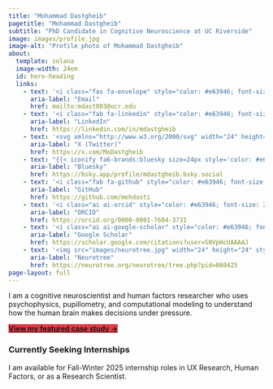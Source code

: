 ```yaml
---
title: "Mohammad Dastgheib"
pagetitle: "Mohammad Dastgheib"
subtitle: "PhD Candidate in Cognitive Neuroscience at UC Riverside"
image: images/profile.jpg
image-alt: "Profile photo of Mohammad Dastgheib"
about:
  template: solana
  image-width: 24em
  id: hero-heading
  links:
    - text: '<i class="fas fa-envelope" style="color: #e63946; font-size: 24px;"></i>'
      aria-label: "Email"
      href: mailto:mdast003@ucr.edu
    - text: '<i class="fab fa-linkedin" style="color: #e63946; font-size: 24px;"></i>'
      aria-label: "LinkedIn"
      href: https://linkedin.com/in/mdastgheib
    - text: '<svg xmlns="http://www.w3.org/2000/svg" width="24" height="24" viewBox="0 0 128 128" style="vertical-align: middle;"><path fill="#e63946" d="M75.916 54.2L122.542 0h-11.05L71.008 47.06L38.672 0H1.376l48.898 71.164L1.376 128h11.05L55.18 78.303L89.328 128h37.296L75.913 54.2ZM60.782 71.79l-4.955-7.086l-39.42-56.386h16.972L65.19 53.824l4.954 7.086l41.353 59.15h-16.97L60.782 71.793Z"/></svg>'
      aria-label: "X (Twitter)"
      href: https://x.com/MoDastgheib
    - text: "{{< iconify fa6-brands:bluesky size=24px style='color: #e63946;' title='Bluesky' >}}"
      aria-label: "Bluesky"
      href: https://bsky.app/profile/mdastgheib.bsky.social
    - text: '<i class="fab fa-github" style="color: #e63946; font-size: 24px;"></i>'
      aria-label: "GitHub"
      href: https://github.com/mohdasti
    - text: '<i class="ai ai-orcid" style="color: #e63946; font-size: 24px;"></i>'
      aria-label: "ORCID"
      href: https://orcid.org/0000-0001-7684-3731
    - text: '<i class="ai ai-google-scholar" style="color: #e63946; font-size: 24px;"></i>'
      aria-label: "Google Scholar"
      href: https://scholar.google.com/citations?user=SNVpHcUAAAAJ
    - text: '<img src="images/neurotree.jpg" width="24" height="24" style="vertical-align: middle;">'
      aria-label: "Neurotree"
      href: https://neurotree.org/neurotree/tree.php?pid=860425
page-layout: full
---
```


::: {#hero-heading}

I am a cognitive neuroscientist and human factors researcher who uses psychophysics, pupillometry, and computational modeling to understand how the human brain makes decisions under pressure.

[**View my featured case study &rarr;**](/projects/dual-task-case-study.qmd){.btn .btn-primary .btn-lg style="background-color: #e63946; border-color: #e63946;"}

:::


::: {.callout-note}
### Currently Seeking Internships
I am available for Fall-Winter 2025 internship roles in UX Research, Human Factors, or as a Research Scientist.
:::


